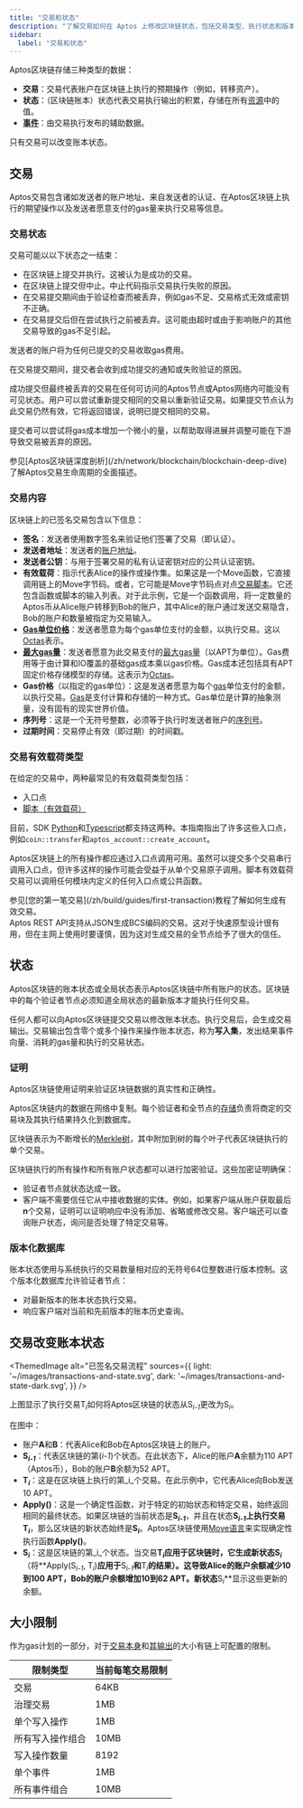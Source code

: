 ```yaml
---
title: "交易和状态"
description: "了解交易如何在 Aptos 上修改区块链状态，包括交易类型、执行状态和版本化数据库模型。"
sidebar:
  label: "交易和状态"
---
```




Aptos区块链存储三种类型的数据：

- **交易**：交易代表账户在区块链上执行的预期操作（例如，转移资产）。
- **状态**：（区块链账本）状态代表交易执行输出的积累，存储在所有[资源](/zh/network/blockchain/resources)中的值。
- [**事件**](/zh/network/blockchain/events)：由交易执行发布的辅助数据。

<Aside type="note">
  只有交易可以改变账本状态。
</Aside>

## 交易

Aptos交易包含诸如发送者的账户地址、来自发送者的认证、在Aptos区块链上执行的期望操作以及发送者愿意支付的gas量来执行交易等信息。

### 交易状态

交易可能以以下状态之一结束：

- 在区块链上提交并执行。这被认为是成功的交易。
- 在区块链上提交但中止。中止代码指示交易执行失败的原因。
- 在交易提交期间由于验证检查而被丢弃，例如gas不足、交易格式无效或密钥不正确。
- 在交易提交后但在尝试执行之前被丢弃。这可能由超时或由于影响账户的其他交易导致的gas不足引起。

发送者的账户将为任何已提交的交易收取gas费用。

在交易提交期间，提交者会收到成功提交的通知或失败验证的原因。

成功提交但最终被丢弃的交易在任何可访问的Aptos节点或Aptos网络内可能没有可见状态。用户可以尝试重新提交相同的交易以重新验证交易。如果提交节点认为此交易仍然有效，它将返回错误，说明已提交相同的交易。

提交者可以尝试将gas成本增加一个微小的量，以帮助取得进展并调整可能在下游导致交易被丢弃的原因。

<Aside type="note">
  参见[Aptos区块链深度剖析](/zh/network/blockchain/blockchain-deep-dive)了解Aptos交易生命周期的全面描述。
</Aside>

### 交易内容

区块链上的已签名交易包含以下信息：

- **签名**：发送者使用数字签名来验证他们签署了交易（即认证）。
- **发送者地址**：发送者的[账户地址](/zh/network/blockchain/accounts#account-address)。
- **发送者公钥**：与用于签署交易的私有认证密钥对应的公共认证密钥。
- **有效载荷**：指示代表Alice的操作或操作集。如果这是一个Move函数，它直接调用链上的Move字节码。或者，它可能是Move字节码点对点[交易脚本](/zh/network/glossary#transaction-script)。它还包含函数或脚本的输入列表。对于此示例，它是一个函数调用，将一定数量的Aptos币从Alice账户转移到Bob的账户，其中Alice的账户通过发送交易隐含，Bob的账户和数量被指定为交易输入。
- [**Gas单位价格**](/zh/network/glossary#gas-unit-price)：发送者愿意为每个gas单位支付的金额，以执行交易。这以[Octas](/zh/network/glossary#octa)表示。
- [**最大gas量**](/zh/network/glossary#maximum-gas-amount)：发送者愿意为此交易支付的[最大gas量](/zh/network/blockchain/gas-txn-fee#specifying-gas-fees-within-a-transaction)（以APT为单位）。Gas费用等于由计算和IO覆盖的基础gas成本乘以gas价格。Gas成本还包括具有APT固定价格存储模型的存储。这表示为[Octas](/zh/network/glossary#octa)。
- **Gas价格**（以指定的gas单位）：这是发送者愿意为每个[gas](/zh/network/blockchain/gas-txn-fee)单位支付的金额，以执行交易。[Gas](/zh/network/blockchain/gas-txn-fee)是支付计算和存储的一种方式。Gas单位是计算的抽象测量，没有固有的现实世界价值。
- **序列号**：这是一个无符号整数，必须等于执行时发送者账户的[序列号](/zh/network/blockchain/accounts#account-sequence-number)。
- **过期时间**：交易停止有效（即过期）的时间戳。

### 交易有效载荷类型

在给定的交易中，两种最常见的有效载荷类型包括：

- 入口点
- [脚本（有效载荷）](/zh/build/smart-contracts/scripts)

目前，SDK [Python](/zh/build/sdks/python-sdk)和[Typescript](/zh/build/sdks/ts-sdk)都支持这两种。本指南指出了许多这些入口点，例如`coin::transfer`和`aptos_account::create_account`。

Aptos区块链上的所有操作都应通过入口点调用可用。虽然可以提交多个交易串行调用入口点，但许多这样的操作可能会受益于从单个交易原子调用。脚本有效载荷交易可以调用任何模块内定义的任何入口点或公共函数。

<Aside type="note">
  参见[您的第一笔交易](/zh/build/guides/first-transaction)教程了解如何生成有效交易。
</Aside>

<Aside type="note">
  Aptos REST API支持从JSON生成BCS编码的交易。这对于快速原型设计很有用，但在主网上使用时要谨慎，因为这对生成交易的全节点给予了很大的信任。
</Aside>

## 状态

Aptos区块链的账本状态或全局状态表示Aptos区块链中所有账户的状态。区块链中的每个验证者节点必须知道全局状态的最新版本才能执行任何交易。

任何人都可以向Aptos区块链提交交易以修改账本状态。执行交易后，会生成交易输出。交易输出包含零个或多个操作来操作账本状态，称为**写入集**，发出结果事件向量、消耗的gas量和执行的交易状态。

### 证明

Aptos区块链使用证明来验证区块链数据的真实性和正确性。

Aptos区块链内的数据在网络中复制。每个验证者和全节点的[存储](/zh/network/blockchain/validator-nodes#storage)负责将商定的交易块及其执行结果持久化到数据库。

区块链表示为不断增长的[Merkle树](/zh/network/glossary#merkle-trees)，其中附加到树的每个叶子代表区块链执行的单个交易。

区块链执行的所有操作和所有账户状态都可以进行加密验证。这些加密证明确保：

- 验证者节点就状态达成一致。
- 客户端不需要信任它从中接收数据的实体。例如，如果客户端从账户获取最后**n**个交易，证明可以证明响应中没有添加、省略或修改交易。客户端还可以查询账户状态，询问是否处理了特定交易等。

### 版本化数据库

账本状态使用与系统执行的交易数量相对应的无符号64位整数进行版本控制。这个版本化数据库允许验证者节点：

- 对最新版本的账本状态执行交易。
- 响应客户端对当前和先前版本的账本历史查询。

## 交易改变账本状态

<ThemedImage
  alt="已签名交易流程"
  sources={{
light: '~/images/transactions-and-state.svg',
dark: '~/images/transactions-and-state-dark.svg',
}}
/>

上图显示了执行交易T<sub>_i_</sub>如何将Aptos区块链的状态从S<sub>_i-1_</sub>更改为S<sub>_i_</sub>。

在图中：

- 账户**A**和**B**：代表Alice和Bob在Aptos区块链上的账户。
- **S<sub>_i-1_</sub>**：代表区块链的第(_i-1_)个状态。在此状态下，Alice的账户**A**余额为110 APT（Aptos币），Bob的账户**B**余额为52 APT。
- **T<sub>_i_</sub>**：这是在区块链上执行的第\_i\_个交易。在此示例中，它代表Alice向Bob发送10 APT。
- **Apply()**：这是一个确定性函数，对于特定的初始状态和特定交易，始终返回相同的最终状态。如果区块链的当前状态是**S<sub>_i-1_</sub>**，并且在状态**S<sub>_i-1_</sub>**上执行交易**T<sub>_i_</sub>**，那么区块链的新状态始终是**S<sub>_i_</sub>**。Aptos区块链使用[Move语言](/zh/build/smart-contracts/book)来实现确定性执行函数**Apply()**。
- **S<sub>_i_</sub>**：这是区块链的第\_i\_个状态。当交易**T<sub>_i_</sub>**应用于区块链时，它生成新状态**S<sub>_i_</sub>**（将\*\*Apply(S<sub>_i-1_</sub>, T<sub>_i_</sub>)**应用于**S<sub>_i-1_</sub>**和**T<sub>_i_</sub>**的结果）。这导致Alice的账户余额减少10到100 APT，Bob的账户余额增加10到62 APT。新状态**S<sub>_i_</sub>\*\*显示这些更新的余额。

## 大小限制

作为gas计划的一部分，对于[交易本身](https://github.com/aptos-labs/aptos-core/blob/8074588b5c9c4424fa247c2c9ec5572981ee31cd/aptos-move/aptos-gas-schedule/src/gas_schedule/transaction.rs#L71-L81)和[其输出](https://github.com/aptos-labs/aptos-core/blob/8074588b5c9c4424fa247c2c9ec5572981ee31cd/aptos-move/aptos-gas-schedule/src/gas_schedule/transaction.rs#L152-L177)的大小有链上可配置的限制。

| 限制类型               | 当前每笔交易限制 |
| ---------------------- | --------------- |
| 交易                   | 64KB            |
| 治理交易               | 1MB             |
| 单个写入操作           | 1MB             |
| 所有写入操作组合       | 10MB            |
| 写入操作数量           | 8192            |
| 单个事件               | 1MB             |
| 所有事件组合           | 10MB            |
